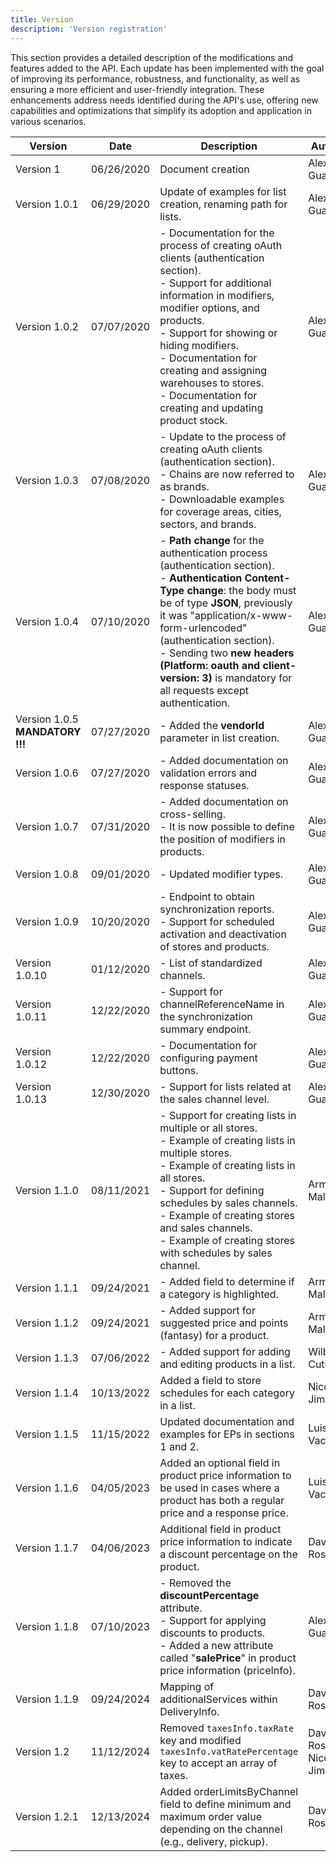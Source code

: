 ```yaml
---
title: Version
description: 'Version registration'
---
```


This section provides a detailed description of the modifications and features added to the API. Each update has been implemented with the goal of improving its performance, robustness, and functionality, as well as ensuring a more efficient and user-friendly integration. These enhancements address needs identified during the API's use, offering new capabilities and optimizations that simplify its adoption and application in various scenarios.

| Version | Date | Description | Author(s) |
| --- | --- | --- | --- |
| Version 1 | 06/26/2020 | Document creation | Alex Guamán |
| Version 1.0.1 | 06/29/2020 | Update of examples for list creation, renaming path for lists. | Alex Guamán |
| Version 1.0.2 | 07/07/2020 | - Documentation for the process of creating oAuth clients (authentication section). <br/>- Support for additional information in modifiers, modifier options, and products. <br/>- Support for showing or hiding modifiers. <br/>- Documentation for creating and assigning warehouses to stores. <br/>- Documentation for creating and updating product stock. | Alex Guamán |
| Version 1.0.3 | 07/08/2020 | - Update to the process of creating oAuth clients (authentication section). <br/>- Chains are now referred to as brands. <br/>- Downloadable examples for coverage areas, cities, sectors, and brands. | Alex Guamán |
| Version 1.0.4 | 07/10/2020 | - **Path change** for the authentication process (authentication section). <br/>- **Authentication Content-Type change**: the body must be of type **JSON**, previously it was "application/x-www-form-urlencoded" (authentication section). <br/>- Sending two **new headers (Platform: oauth and client-version: 3)** is mandatory for all requests except authentication. | Alex Guamán |
| Version 1.0.5 **MANDATORY !!!** | 07/27/2020 | - Added the **vendorId** parameter in list creation. | Alex Guamán |
| Version 1.0.6 | 07/27/2020 | - Added documentation on validation errors and response statuses. | Alex Guamán |
| Version 1.0.7 | 07/31/2020 | - Added documentation on cross-selling. <br/>- It is now possible to define the position of modifiers in products. | Alex Guamán |
| Version 1.0.8 | 09/01/2020 | - Updated modifier types. | Alex Guamán |
| Version 1.0.9 | 10/20/2020 | - Endpoint to obtain synchronization reports. <br/>- Support for scheduled activation and deactivation of stores and products. | Alex Guamán |
| Version 1.0.10 | 01/12/2020 | - List of standardized channels. | Alex Guamán |
| Version 1.0.11 | 12/22/2020 | - Support for channelReferenceName in the synchronization summary endpoint. | Alex Guamán |
| Version 1.0.12 | 12/22/2020 | - Documentation for configuring payment buttons. | Alex Guamán |
| Version 1.0.13 | 12/30/2020 | - Support for lists related at the sales channel level. | Alex Guamán |
| Version 1.1.0 | 08/11/2021 | - Support for creating lists in multiple or all stores. <br/>- Example of creating lists in multiple stores. <br/>- Example of creating lists in all stores. <br/>- Support for defining schedules by sales channels. <br/>- Example of creating stores and sales channels. <br/>- Example of creating stores with schedules by sales channel. | Armando Maldonado |
| Version 1.1.1 | 09/24/2021 | - Added field to determine if a category is highlighted. | Armando Maldonado |
| Version 1.1.2 | 09/24/2021 | - Added support for suggested price and points (fantasy) for a product. | Armando Maldonado |
| Version 1.1.3 | 07/06/2022 | - Added support for adding and editing products in a list. | Wilber Cutire |
| Version 1.1.4 | 10/13/2022 | Added a field to store schedules for each category in a list. | Nicolás Jimenez |
| Version 1.1.5 | 11/15/2022 | Updated documentation and examples for EPs in sections 1 and 2. | Luis Vacacela |
| Version 1.1.6 | 04/05/2023 | Added an optional field in product price information to be used in cases where a product has both a regular price and a response price. | Luis Vacacela |
| Version 1.1.7 | 04/06/2023 | Additional field in product price information to indicate a discount percentage on the product. | David Rosales |
| Version 1.1.8 | 07/10/2023 | - Removed the **discountPercentage** attribute. <br/>- Support for applying discounts to products. <br/>- Added a new attribute called "**salePrice**" in product price information (priceInfo). | Alex Guamán |
| Version 1.1.9 | 09/24/2024 | Mapping of additionalServices within DeliveryInfo. | David Rosales |
| Version 1.2 | 11/12/2024 | Removed `taxesInfo.taxRate` key and modified `taxesInfo.vatRatePercentage` key to accept an array of taxes. | David Rosales, Nicolás Jiménez |
| Version 1.2.1 | 12/13/2024 | Added orderLimitsByChannel field to define minimum and maximum order value depending on the channel (e.g., delivery, pickup). | David Rosales |
